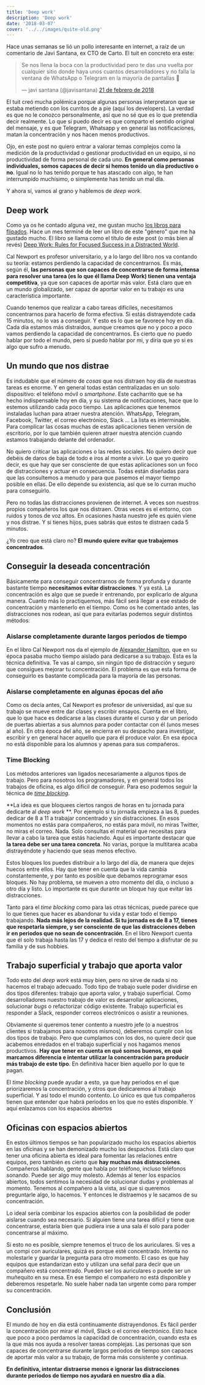 ```yaml
---
title: 'Deep work'
description: 'Deep work'
date: '2018-03-07'
cover: '../../images/quite-old.png'
---
```


Hace unas semanas se lió un pollo interesante en internet, a raíz de un comentario de Javi Santana, ex CTO de Carto. El tuit en concreto era este:

<blockquote class="twitter-tweet" data-lang="es"><p lang="es" dir="ltr">Se nos llena la boca con la productividad pero te das una vuelta por cualquier sitio donde haya unos cuantos desarrolladores y no falla la ventana de WhatsApp o Telegram en la mayoría de pantallas 🤔</p>&mdash; javi santana (@javisantana) <a href="https://twitter.com/javisantana/status/966365104248848384?ref_src=twsrc%5Etfw">21 de febrero de 2018</a></blockquote>
<script async src="https://platform.twitter.com/widgets.js" charset="utf-8"></script>


El tuit creó mucha polémica porque algunas personas interpretaron que se estaba metiendo con los curritos de a pie (aquí los developers). La verdad es que no le conozco personalmente, así que no sé que es lo que pretendía decir realmente. Lo que si puedo decir es que comparto el sentido original del mensaje, y es que Telegram, Whatsapp y en general las notificaciones, matan la concentración y nos hacen menos productivos. 

Ojo, en este post no quiero entrar a valorar temas complejos como la medición de la productividad o gestionar productividad en un equipo, si no productividad de forma personal de cada uno. **En general como personas individuales, somos capaces de decir si hemos tenido un día productivo o no**. Igual no lo has tenido porque te has atascado con algo, te han interrumpido muchísimo, o simplemente has tenido un mal día.

Y ahora sí, vamos al grano y hablemos de *deep work*.


## Deep work

Como ya os he contado alguna vez, me gustan mucho [los libros para flipados](https://charlascylon.com/2017-10-11-libros-para-flipados). Hace un mes terminé de leer un libro de este "género" que me ha gustado mucho. El libro se llama como el título de este post (o más bien al revés) [Deep Work: Rules for Focused Success in a Distracted World](https://www.amazon.es/gp/product/0349411905/ref=as_li_tl?ie=UTF8&camp=3638&creative=24630&creativeASIN=0349411905&linkCode=as2&linkId=5dc1eaf4418a2b15ab85d9caea6cc155).

Cal Newport es profesor universitario, y a lo largo del libro nos va contando su teoría: estamos perdiendo la capacidad de concentrarnos. Es más, según él, **las personas que son capaces de concentrarse de forma intensa para resolver una tarea (es lo que él llama Deep Work) tienen una ventaja competitiva**, ya que son capaces de aportar más valor. Está claro que en un mundo globalizado, ser capaz de aportar valor en tu trabajo es una característica importante. 

Cuando tenemos que realizar a cabo tareas difíciles, necesitamos concentrarnos para hacerlo de forma efectiva. Si estás distrayendote cada  15 minutos, no lo vas a conseguir. Y esto es lo que se favorece hoy en día. Cada día estamos más distraidos, aunque creamos que no y poco a poco vamos perdiendo la capacidad de concentrarnos. Es cierto que no puedo hablar por todo el mundo, pero si puedo hablar por mi, y diría que yo si es algo que sufro a menudo.


## Un mundo que nos distrae

Es indudable que el número de *cosas* que nos distraen hoy día de nuestras tareas es enorme. Y en general todas están centralizadas en un solo dispositivo: el teléfono móvil o *smartphone*. Este cacharrito que se ha hecho indispensable hoy en día, y su sistema de notificaciones, hace que lo estemos utilizando cada poco tiempo. Las aplicaciones que tenemos instaladas luchan para atraer nuestra atención. WhatsApp, Telegram, Facebook, Twitter, el correo electrónico, Slack ... La lista es interminable. Para complicar las cosas muchas de estas aplicaciones tienen versión de escritorio, por lo que también quieren atraer nuestra atención cuando estamos trabajando delante del ordenador.

No quiero criticar las aplicaciones o las redes sociales. No quiero decir que debéis de daros de baja de todo e iros al monte a vivir. Lo que yo queiro decir, es que hay que ser consciente de que estas aplicaciones son un foco de distracciones y actuar en consecuencia. Todas están diseñadas para que las consultemos a menudo y para que pasemos el mayor tiempo posible en ellas. De ello depende su existencia, así que se lo curran mucho para conseguirlo. 

Pero no todas las distracciones provienen de internet. A veces son nuestros propios compañeros los que nos distraen. Otras veces es el entorno, con ruidos y tonos de voz altos. En ocasiones hasta nuestro jefe es quién viene y nos distrae. Y si tienes hijos, pues sabrás que estos te distraen cada 5 minutos.

¿Yo creo que está claro no? **El mundo quiere evitar que trabajemos concentrados**.


## Conseguir la deseada concentración

Básicamente para conseguir concentrarnos de forma profunda y durante bastante tiempo **necesitamos evitar distracciones**. Y ya está. La concentración es algo que se puede ir entrenando, por explicarlo de alguna manera. Cuanto más lo practiquemos, más fácil será llegar a ese estado de concentración y mantenerlo en el tiempo. Como os he comentado antes, las distracciones nos rodean, así que para evitarlas podemos seguir distintos métodos:

### Aislarse completamente durante largos periodos de tiempo 

En el libro Cal Newport nos da el ejemplo de [Alexander Hamilton](https://es.wikipedia.org/wiki/Alexander_Hamilton), que en su época pasaba mucho tiempo aislado para dedicarse a su trabajo. Esta es la técnica definitiva. Te vas al campo, sin ningún tipo de distracción y seguro que consigues mejorar tu concentración. El problema es que esta forma de conseguirlo es bastante complicada para la mayoría de las personas.

### Aislarse completamente en algunas épocas del año

Como os decía antes, Cal Newport es profesor de universidad, así que su trabajo se mueve entre dar clases y escribir ensayos. Cuenta en el libro, que lo que hace es dedicarse a las clases durante el curso y dar un periodo de puertas abiertas a sus alumnos para poder contactar con él (unos meses al año). En otra época del año, se encierra en su despacho para investigar, escribir y en general hacer aquello que para él produce valor. En esa época no está disponible para los alumnos y apenas para sus compañeros.

### Time Blocking

Los métodos anteriores van ligados necesariamente a algunos tipos de trabajo. Pero para nosotros los programadores, y en general todos los trabajos de oficina, es algo difícil de conseguir. Para eso podemos seguir la técnica de [*time blocking*](http://calnewport.com/blog/2013/12/21/deep-habits-the-importance-of-planning-every-minute-of-your-work-day). 

**La idea es que bloquees ciertos rangos de horas en tu jornada para dedicarte al *deep work* **. Por ejemplo si tu jornada empieza a las 8, puedes dedicar de 8 a 11 a trabajar concentrado y sin distracciones. En esos momentos no estás para compañeros, no estás para móvil, no miras Twitter, no miras el correo. Nada. Solo consultas el material que necesitas para llevar a cabo la tarea que estás haciendo. Aquí es importante destacar que **la tarea debe ser una tarea concreta**. No varias, porque la multitarea acaba distrayéndote y haciendo que seas menos efectivo. 

Estos bloques los puedes distribuir a lo largo del día, de manera que dejes huecos entre ellos. Hay que tener en cuenta que la vida cambia constantemente, y por tanto es posible que debamos reprogramar esos bloques. No hay problema, se mueven a otro momento del día, o incluso a otro día y listo. Lo importante es que durante un bloque hay que evitar las distracciones.

Tanto para el *time blocking* como para las otras técnicas, puede parece que lo que tienes que hacer es abandonar tu vida y estar todo el tiempo trabajando. **Nada más lejos de la realidad. Si tu jornada es de 8 a 17, tienes que respetarla siempre, y ser consciente de que las distracciones deben ir en periodos que no sean de concentración**. En el libro Newport cuenta que él solo trabaja hasta las 17 y dedica el resto del tiempo a disfrutar de su familia y de sus hobbies.


## Trabajo superficial y trabajo que aporta valor

Todo esto del *deep work* está muy bien, pero no sirve de nada si no hacemos el trabajo adecuado. Todo tipo de trabajo suele poder dividirse en dos tipos diferentes: trabajo que aporta valor, y trabajo superficial. Como desarrolladores nuestro trabajo de valor es desarrollar aplicaciones, solucionar *bugs* o refactorizar código existente. Trabajo superficial es responder a Slack, responder correos electrónicos o asistir a reuniones.

Obviamente si queremos tener contento a nuestro jefe (o a nuestros clientes si trabajamos para nosotros mismos), deberemos cumplir con los dos tipos de trabajo. Pero que cumplamos con los dos, no quiere decir que acabemos enredados en el trabajo superficial y nos hagamos menos productivos. **Hay que tener en cuenta en qué somos buenos, en qué marcamos diferencia e intentar utilizar la concentración para producir más trabajo de este tipo**. En definitiva hacer bien aquello por lo que te pagan.

El *time blocking* puede ayudar a esto, ya que hay periodos en el que priorizaremos la concentración, y otros que dedicaremos al trabajo superficial. Y así todo el mundo contento. Lo único es que tus compañeros tienen que entender que habrá periodos en los que no estés disponible. Y aquí enlazamos con los espacios abiertos


## Oficinas con espacios abiertos

En estos últimos tiempos se han popularizado mucho los espacios abiertos en las oficinas y se han demonizado mucho los despachos. Está claro que tener una oficina abierta es ideal para fomentar las relaciones entre equipos, pero también es cierto que **hay muchas más distracciones**. Compañeros hablando, gente que habla por teléfono, incluso teléfonos sonando. Puede ser algo muy molesto. Además al tener los espacios abiertos, todos sentimos la necesidad de solucionar dudas y problemas al momento. Tenemos al compañero a la vista, así que si queremos preguntarle algo, lo hacemos. Y entonces le distraemos y le sacamos de su concentración.

Lo ideal sería combinar los espacios abiertos con la posibilidad de poder aislarse cuando sea necesario. Si alguien tiene una tarea difícil y tiene que concentrarse, estaría bien que pudiera irse a una sala él solo para poder concentrarse al máximo.

Si esto no es posible, siempre tenemos el truco de los auriculares. Si ves a un compi con auriculares, quizá es porque esté concentrado. Intenta no molestarle y guardar la pregunta para otro momento. El caso es que hay equipos que estandarizan esto y utilizan una señal para decir que un compañero está concentrado. Pueden ser los auriculares o puede ser un muñequito en su mesa. En ese tiempo el compañero no está disponible y deberemos respetarle. No suele haber nada tan urgente como para romper su concentración.


## Conclusión

El mundo de hoy en día está continuamente distrayendonos. Es fácil perder la concentración por mirar el móvil, Slack o el correo electrónico. Esto hace que poco a poco perdamos la capacidad de concentración, cuando esta es la que más nos ayuda a resolver tareas complejas. Las personas que son capaces de concentrarse durante largos periodos de tiempo son capaces de aportar más valor a su trabajo, de forma más consistente y continua. 

**En definitiva, intentar distraerse menos e ignorar las distracciones durante periodos de tiempo nos ayudará en nuestro día a día**.